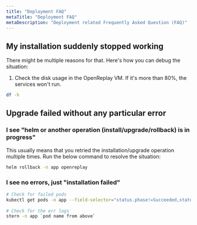 ```yaml
---
title: "Deployment FAQ"
metaTitle: "Deployment FAQ"
metaDescription: "Deployment related Frequently Asked Question (FAQ)"
---
```


## My installation suddenly stopped working
   
There might be multiple reasons for that. Here's how you can debug the situation:

1. Check the disk usage in the OpenReplay VM. If it's more than 80%, the services won't run.

```bash  
df -h
```

## Upgrade failed without any particular error
   
### I see "helm or another operation (install/upgrade/rollback) is in progress"

This usually means that you retried the installation/upgrade operation multiple times. Run the below command to resolve the situation:

```bash
helm rollback -n app openreplay
```

### I see no errors, just "installation failed"

```bash
# Check for failed pods
kubectl get pods -n app --field-selector="status.phase!=Succeeded,status.phase!=Running" -o custom-columns="POD:metadata.name"
        
# Check for the err logs
stern -n app `pod name from above`
 ```
